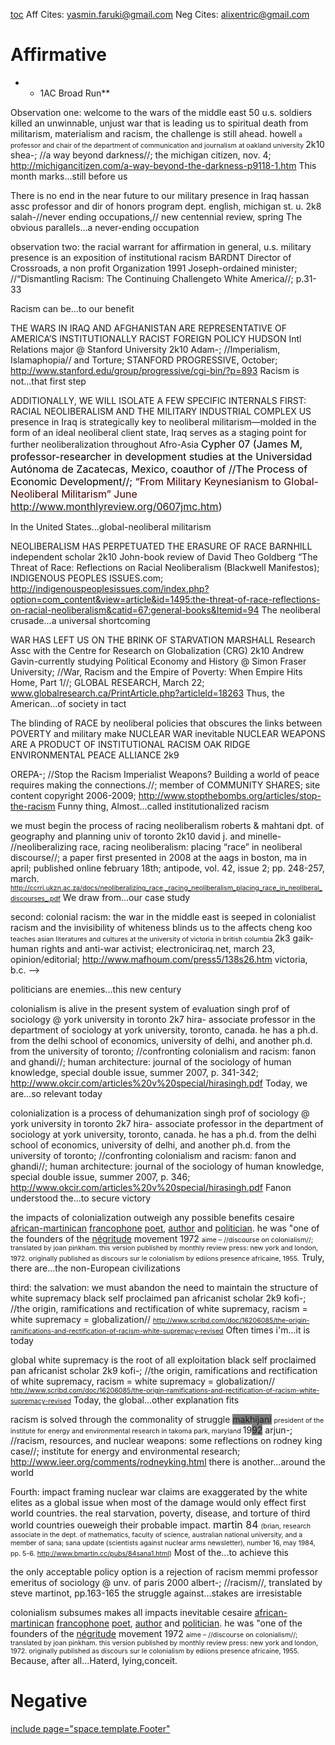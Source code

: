 [[toc]]
Aff Cites: [[mailto:yasmin.faruki@gmail.com|yasmin.faruki@gmail.com]]
Neg Cites: [[mailto:alixentric@gmail.com|alixentric@gmail.com]]


=Affirmative= 

**1AC Broad Run**
Observation one: welcome to the wars of the middle east
50 u.s. soldiers killed an unwinnable, unjust war that is leading us to spiritual death from militarism, materialism and racism, the challenge is still ahead.
howell <span style="font-size: 8pt;">a professor and chair of the department of communication and journalism at oakland university </span>2k10
shea-; //a way beyond darkness//; the michigan citizen, nov. 4;
[[http://michigancitizen.com/a-way-beyond-the-darkness-p9118-1.htm]]
This month marks...still before us

There is no end in the near future to our military presence in Iraq
hassan assc professor and dir of honors program dept. english, michigan st. u. 2k8
salah-//never ending occupations,// new centennial review, spring
The obvious parallels...a never-ending occupation


observation two: the racial warrant for affirmation
in general, u.s. military presence is an exposition of institutional racism
BARDNT Director of Crossroads, a non profit Organization 1991
Joseph-ordained minister; //“Dismantling Racism: The Continuing Challengeto White America//; p.31-33

Racism can be...to our benefit


THE WARS IN IRAQ AND AFGHANISTAN ARE REPRESENTATIVE OF AMERICA’S INSTITUTIONALLY RACIST FOREIGN POLICY
HUDSON Intl Relations major @ Stanford University 2k10
Adam-; //Imperialism, Islamaphopia// and Torture; STANFORD PROGRESSIVE, October;
[[http://www.stanford.edu/group/progressive/cgi-bin/?p=893]]
Racism is not...that first step


ADDITIONALLY, WE WILL ISOLATE A FEW SPECIFIC INTERNALS
FIRST: RACIAL NEOLIBERALISM AND THE MILITARY INDUSTRIAL COMPLEX
<span style="font-weight: normal;">US presence in Iraq is strategically key to neoliberal militarism—molded in the form of an ideal neoliberal client state, Iraq serves as a staging point for further neoliberalization throughout Afro-Asia</span>
<span style="color: black; font-size: 12pt;">Cypher 07 (James M, professor-researcher in development studies at the Universidad Autónoma de Zacatecas, Mexico, coauthor of //The Process of Economic Development//; “</span><span style="color: #440000; font-size: 12pt;">From Military Keynesianism to Global-Neoliberal Militarism” June </span><span style="font-size: 12pt;">[[http://www.monthlyreview.org/0607jmc.htm]]) </span>

In the United States...global-neoliberal militarism


NEOLIBERALISM HAS PERPETUATED THE ERASURE OF RACE
BARNHILL independent scholar 2k10
John-book review of David Theo Goldberg “The Threat of Race: Reflections on Racial Neoliberalism (Blackwell Manifestos); INDIGENOUS PEOPLES ISSUES.com;
[[http://indigenouspeoplesissues.com/index.php?option=com_content&view=article&id=1495:the-threat-of-race-reflections-on-racial-neoliberalism&catid=67:general-books&Itemid=94]]
The neoliberal crusade...a universal shortcoming


WAR HAS LEFT US ON THE BRINK OF STARVATION
MARSHALL Research Assc with the Centre for Research on Globalization (CRG) 2k10
Andrew Gavin-currently studying Political Economy and History @ Simon Fraser University; //War, Racism and the Empire of Poverty: When Empire Hits Home, Part 1//; GLOBAL RESEARCH, March 22; [[http://www.globalresearch.ca/PrintArticle.php?articleld=18263|www.globalresearch.ca/PrintArticle.php?articleld=18263]]
Thus, the American...of society in tact


The blinding of RACE by neoliberal policies that obscures the links between POVERTY and military make NUCLEAR WAR inevitable
NUCLEAR WEAPONS ARE A PRODUCT OF INSTITUTIONAL RACISM
OAK RIDGE ENVIRONMENTAL PEACE ALLIANCE 2k9

OREPA-; //Stop the Racism Imperialist Weapons? Building a world of peace requires making the connections.//; member of COMMUNITY SHARES; site content copyright 2006-2009; [[http://www.stopthebombs.org/articles/stop-the-racism]]
Funny thing, Almost...called institutionalized racism


we must begin the process of racing neoliberalism
roberts & mahtani dpt. of geography and planning univ of toronto 2k10
david j. and minelle- //neoliberalizing race, racing neoliberalism: placing “race” in neoliberal discourse//; a paper first presented in 2008 at the aags in boston, ma in april; published online february 18th; antipode, vol. 42, issue 2; pp. 248-257, march.
<span style="font-size: 8pt;">[[http://ccrri.ukzn.ac.za/docs/Neoliberalizing_Race,_Racing_Neoliberalism_Placing_Race_In_Neoliberal_Discourses_.pdf|http://ccrri.ukzn.ac.za/docs/neoliberalizing_race,_racing_neoliberalism_placing_race_in_neoliberal_discourses_.pdf]]</span>
We draw from...our case study


second: colonial racism: the war in the middle east is seeped in colonialist racism and the invisibility of whiteness blinds us to the affects
cheng koo <span style="font-size: 8pt; line-height: 115%;">teaches asian literatures and cultures at the university of victoria in british columbia </span>2k3
gaik-human rights and anti-war activist; electroniciraq.net, march 23, opinion/editorial;
[[http://www.mafhoum.com/press5/138S26.htm|http://www.mafhoum.com/press5/138s26.htm]]
victoria, b.c. -->

politicians are enemies...this new century


colonialism is alive in the present system of evaluation
singh prof of sociology @ york university in toronto 2k7
<span style="line-height: normal; margin-bottom: 0pt;">hira- associate professor in the department of sociology at york university, toronto, canada. he has a ph.d. from the delhi school of economics, university of delhi, and another ph.d. from the university of toronto; //confronting colonialism and racism: fanon and ghandi//; human architecture: journal of the sociology of human knowledge, special double issue, summer 2007, p. 341-342; [[http://www.okcir.com/Articles%20V%20Special/HiraSingh.pdf|http://www.okcir.com/articles%20v%20special/hirasingh.pdf]]</span>
Today, we are...so relevant today


colonialization is a process of dehumanization
singh prof of sociology @ york university in toronto 2k7
<span style="line-height: normal; margin-bottom: 0pt;">hira- associate professor in the department of sociology at york university, toronto, canada. he has a ph.d. from the delhi school of economics, university of delhi, and another ph.d. from the university of toronto; //confronting colonialism and racism: fanon and ghandi//; human architecture: journal of the sociology of human knowledge, special double issue, summer 2007, p. 346; [[http://www.okcir.com/Articles%20V%20Special/HiraSingh.pdf|http://www.okcir.com/articles%20v%20special/hirasingh.pdf]]</span>
Fanon understood the...to secure victory


the impacts of colonialization outweigh any possible benefits
cesaire [[http://en.wikipedia.org/wiki/Black_people|african-]][[http://en.wikipedia.org/wiki/Martinique|martinican]] [[http://en.wikipedia.org/wiki/Francophone|francophone]] [[http://en.wikipedia.org/wiki/Poet|poet]], [[http://en.wikipedia.org/wiki/Author|author]] and [[http://en.wikipedia.org/wiki/Politician|politician]]. he was "one of the founders of the [[http://en.wikipedia.org/wiki/N%C3%A9gritude|négritude]] movement 1972
<span style="font-size: 8pt;">aime – //discourse on colonialism//; translated by joan pinkham. this version published by monthly review press: new york and london, 1972. originally published as discours sur le colonialism by ediions presence africaine, 1955.</span>
Truly, there are...the non-European civilizations


third: the salvation:
we must abandon the need to maintain the structure of white supremacy
black self proclaimed pan africanist scholar 2k9
kofi-; //the origin, ramifications and rectification of white supremacy, racism = white supremacy = globalization//
<span style="font-size: 8pt;">[[http://www.scribd.com/doc/16206085/The-Origin-Ramifications-and-Rectification-of-Racism-White-Supremacy-Revised|http://www.scribd.com/doc/16206085/the-origin-ramifications-and-rectification-of-racism-white-supremacy-revised]]</span>
Often times i'm...it is today


global white supremacy is the root of all exploitation
black self proclaimed pan africanist scholar 2k9
kofi-; //the origin, ramifications and rectification of white supremacy, racism = white supremacy = globalization//
<span style="font-size: 8pt;">[[http://www.scribd.com/doc/16206085/The-Origin-Ramifications-and-Rectification-of-Racism-White-Supremacy-Revised|http://www.scribd.com/doc/16206085/the-origin-ramifications-and-rectification-of-racism-white-supremacy-revised]]</span>
Today, the global...other explanation fits


racism is solved through the commonality of struggle
<span style="background: gray;">makhijani</span> <span style="font-size: 8pt;">president of the institute for energy and environmental research in takoma park, maryland </span>19<span style="background: gray;">92</span>
arjun-; //racism, resources, and nuclear weapons: some reflections on rodney king case//;
institute for energy and environmental research; [[http://www.ieer.org/comments/rodneyking.html]]
there is another...around the world


Fourth: impact framing
<span class="Heading2Char2">nuclear war claims are exaggerated by the white elites as a global issue when most of the damage would only effect first world countries. the real starvation, poverty, disease, and torture of third world countries oueweigh their probable impact.</span>
<span class="Heading2Char2"><span style="font-size: 12pt; font-weight: normal;">martin 84</span></span> <span style="font-size: 8pt;">(brian, research associate in the dept. of mathematics, faculty of science, australian national university, and a member of sana; sana update (scientists against nuclear arms newsletter), number 16, may 1984, pp. 5-6. [[http://www.bmartin.cc/pubs/84sana1.html]])</span>
Most of the...to achieve this


the only acceptable policy option is a rejection of racism
memmi professor emeritus of sociology @ unv. of paris 2000
albert-; //racism//, translated by steve martinot, pp.163-165
the struggle against...stakes are irresistable


colonialism subsumes makes all impacts inevitable
cesaire [[http://en.wikipedia.org/wiki/Black_people|african-]][[http://en.wikipedia.org/wiki/Martinique|martinican]] [[http://en.wikipedia.org/wiki/Francophone|francophone]] [[http://en.wikipedia.org/wiki/Poet|poet]], [[http://en.wikipedia.org/wiki/Author|author]] and [[http://en.wikipedia.org/wiki/Politician|politician]]. he was "one of the founders of the [[http://en.wikipedia.org/wiki/N%C3%A9gritude|négritude]] movement 1972
<span style="font-size: 8pt;">aime – //discourse on colonialism//; translated by joan pinkham. this version published by monthly review press: new york and london, 1972. originally published as discours sur le colonialism by ediions presence africaine, 1955.</span>
Because, after all...Haterd, lying,conceit.

=Negative= 

[[include page="space.template.Footer"]]